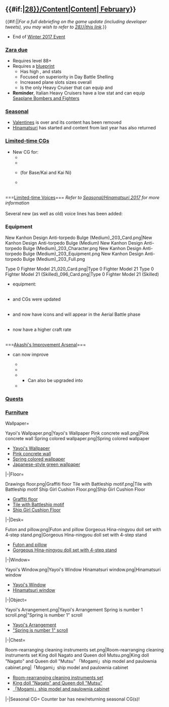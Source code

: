 =={{#if:{{{thread|}}}|[[Partials/Updates/2017_February_{{Ordinal|28}}/Content|Content]]|[[Thread:536831|{{Ordinal|28}} February]]}}==
{{#if:{{{thread|}}}||''For a full debriefing on the game update (including developer tweets), you may wish to refer to [[Partials/Updates/2017_February_{{Ordinal|28}}|this link]].''}}
* End of [[Winter 2017 Event]]

===[[Zara due]]===
{{SeasonalGallery|slideshow=true|Zara/Due}}
* Requires level 88+
* Requires a [[blueprint]]
** Has high {{HP}}, {{Firepower}} and {{Armor}} stats
** Focused on superiority in Day Battle Shelling
** Increased plane slots sizes overall
** Is the only Heavy Cruiser that can equip {{SCAMP}}{{EquipmentLink|Skilled Carrier-based Aircraft Maintenance Personnel|text=SCAMP}} and {{Searchlight}}{{EquipmentLink|Type 96 150cm Searchlight}}
*'''Reminder''', Italian Heavy Cruisers have a low {{torpedo}} stat and can equip {{Seaplane}}[[List_of_Seaplanes_by_stats#Seaplane_Bombers|Seaplane Bombers and Fighters]]
{{clear}}


===[[Seasonal]]===
* [[Seasonal/Valentines 2017|Valentines]] is over and its content has been removed
* [[Seasonal/Hinamatsuri 2017|Hinamatsuri]] has started and content from last year has also returned

===[[Seasonal/Hinamatsuri 2017#Art|Limited-time CGs]]===
{{SeasonalGallery|slideshow=true|Ushio/Hinamatsuri|Ushio/Kai Ni Hinamatsuri|Yamakaze/Hinamatsuri|Mizuho/Hinamatsuri|Commandant Teste/Hinamatsuri}}
* New CG for:
**  {{ShipLink|Commandant Teste}}
**  {{ShipLink|Mizuho}}
**  {{ShipLink|Ushio}} (for Base/Kai and Kai Ni)
**  {{ShipLink|Yamakaze}}
<br>
===[[Seasonal/Hinamatsuri 2017#Voices|Limited-time Voices]]===
''Refer to [[Seasonal/Hinamatsuri 2017]] for more information''<br><br>
Several new (as well as old) voice lines has been added:
{{SeasonalTOC|Akigumo|Yuugumo|Makigumo|Naganami|Hatsuzuki|Amatsukaze|Yamakaze|Mikuma|Kinugasa|Yamato|Taigei|I-168|I-58|Destroyers=x|Auxiliaries=x}}
{{clear}}


===Equipment===
<gallery type="slideshow" widths="300" hideaddbutton="true">
New Kanhon Design Anti-torpedo Bulge (Medium)_203_Card.png|{{new}}New Kanhon Design Anti-torpedo Bulge (Medium)
New Kanhon Design Anti-torpedo Bulge (Medium)_203_Character.png
New Kanhon Design Anti-torpedo Bulge (Medium)_203_Equipment.png
New Kanhon Design Anti-torpedo Bulge (Medium)_203_Full.png
</gallery>

<gallery type="slideshow" widths="300" hideaddbutton="true">
Type 0 Fighter Model 21_020_Card.png|{{updated}}Type 0 Fighter Model 21
Type 0 Fighter Model 21 (Skilled)_096_Card.png|{{updated}}Type 0 Fighter Model 21 (Skilled)
</gallery>
* {{new}} equipment: {{EquipmentLink|New Kanhon Design Anti-torpedo Bulge (Medium)}}<br><br>
* {{updated}} {{EquipmentLink|Type 0 Fighter Model 21}} and {{EquipmentLink|Type 0 Fighter Model 21 (Skilled)}} CGs were updated<br><br>
* {{EquipmentLink|Prototype Nanzan}} and {{EquipmentLink|Zuiun (631 Air Group)}} now have icons and will appear in the Aerial Battle phase<br><br>
* {{EquipmentLink|Type 93 Passive Sonar}} now have a higher craft rate<br>
<br>
===[[Akashi's Improvement Arsenal]]===
* {{ShipLink|Akashi/Kai|text=Akashi}} can now improve
** {{EquipmentLink|203mm/53 Twin Gun Mount}}
** {{EquipmentLink|Submarine Radar & Waterproof Telescope}}
** {{EquipmentLink|Anti-torpedo Bulge (Medium)}}
*** Can also be upgraded into {{EquipmentLink|New Kanhon Design Anti-torpedo Bulge (Medium)}}
** {{EquipmentLink|New Kanhon Design Anti-torpedo Bulge (Medium)}}
{{clear}}

{{{!}} class="mw-collapsible mw-collapsed wikitable" style="text-align: center; width:100%;"
! colspan="1" {{!}}Akashi's Improvement Arsenal/Tables
{{!}}-
{{!}}{{ImprovementTableKai
|!new
|#
|203mm/53 Twin Gun Mount
|Submarine Radar & Waterproof Telescope
|Anti-torpedo Bulge (Medium)
|New Kanhon Design Anti-torpedo Bulge (Medium)
|
|custom_row_new_content = <h3>New Equipment</h3>
}}
{{!}}}
{{clear}}



===[[Quests]]===
{{QuestList|
{{Quest
|ID = B91
|Title_JP = 潜水艦隊、中部海域の哨戒を実施せよ！
|Title_EN = Submarine Fleet, patrol the Central Waters!
|Requirements = Sortie a Fleet consisting of 4 SS(V) with an SS(V) as flagship and 2 additional ships.<br />
Sortie to World 6-1 and score a victory at the boss node.
|Rewards_RSC = 300 / 300 / 300 / 0
|Rewards_Items =[[File:Improvement Materials.png|30px|link=Akashi's_Improvement_Arsenal]] X 3<br />  [[File:Food supply ship irako.png|30px|link=Fatigue]][[Fatigue#Food_Supply_Ship_.22Irako.22|"Irako"]] X 1 <br />
|Note = Requires: [[Quests#B69|B69]], [[Quests#Bd5|Bd5]] (?)
}}
<br />
{{Quest
|ID = B92
|Title_JP = 重装甲巡洋艦、鉄底海峡に突入せよ！
|Title_EN = Heavy Armored Cruiser, Embark into the Iron Bottom Sound!
|Requirements = Sortie {{ShipLink|Zara/due}} as Flagship with 5 additional ships.<br />
Sortie to World 5-3 and score an A-rank or higher victory at the boss node.
|Rewards_RSC = 0 / 0 / 700 / 0
|Rewards_Items =[[File:New Kanhon Design Anti-torpedo Bulge (Medium) 203 Card.png|30px|link=New Kanhon Design Anti-torpedo Bulge (Medium)]][[New Kanhon Design Anti-torpedo Bulge (Medium)]] <br />
|Note = Requires: [[#B91|B91]]
}}
{{Quest
|ID = F49
|Title_JP = 六三一空「晴嵐」隊の編成
|Title_EN = Organize the Seiran 631 Air Group!
|Requirements = Equip a {{EquipmentLink|Prototype Seiran}} in first slot and a {{EquipmentLink|Zuiun (631 Air Group)}} in second slot on either {{ShipLink|I-401}}, {{ShipLink|I-13}} or {{ShipLink|I-14}} as secretary.
'''※Equipments must be unlocked.'''<br>
|Rewards_RSC = 0 / 0 / 0 / 0
|Rewards_Items = [[File:Seiran (631 Air Group) 208 Card.png|30px|link=Seiran (631 Air Group)]][[Seiran (631 Air Group)]] 
|Note = Requires: [[#B91|B91]], [[Quests#B80|B80]] (?)
}}
{{Quest
|ID = F50
|Title_JP = 潜水艦武装の強化
|Title_EN = Enhance Submarine Armaments
|Requirements = Prepare 3x {{EquipmentLink|61cm Quadruple (Oxygen) Torpedo Mount}}, 3x {{EquipmentLink|Type 93 Passive Sonar}} and 120 development materials in your inventory. <br />
Scrap 4x {{EquipmentLink|61cm Triple Torpedo Mount}}.
'''※Equipments must be unlocked.'''<br>
|Rewards_RSC = 0 / 0 / 0 / 0
|Rewards_Items = [[File:Late Model Bow Torpedo Mount (6 tubes) 213 Card.png|30px|link=Late Model Bow Torpedo Mount (6 tubes)]][[Late Model Bow Torpedo Mount (6 tubes)]] 
|Note = Requires: [[Quests#F18|F18]], [[#B91|B91]] (?)
}}
{{Quest
|ID = SF3
|Use_ID = F1
|Title_JP = 春の準備任務：桃の節句準備！
|Title_EN = Spring Preparation Mission: Hina Matsuri Preparations!
|Requirements = Prepare 5000 furniture coins, 2x {{EquipmentLink|Type 99 Dive Bomber}} and 2x {{EquipmentLink|61cm Triple Torpedo Mount}} in your inventory. <br />
Scrap 2x {{EquipmentLink|14cm Single Gun Mount}}.
'''※Equipments must be unlocked.'''
|Rewards_RSC = 0 / 0 / 0 / 0
|Rewards_Items = [[File:Hishimochi 062 useitem.png|30px]][[Seasonal/Hishimochi_2015|Hishimochi]] X 1 <br />
[[File:Furniture fairy.png|30px|link=Furniture]][[Furniture|Furniture Fairy]] X 1 <br />
|Note = Requires: [[Quests#C2|C2]], [[Quests#F4|F4]]
}}
{{Quest
|ID = SB22
|Use_ID = B1
|Title_JP = 春の準備任務：桃の節句準備を完遂せよ！
|Title_EN = Spring Preparation Mission: Carry out the Hina Matsuri Preparations!
|Requirements = Sortie to World 2-3 and score 5 S-rank victories at the boss node.
|Rewards_RSC = 330 / 330 / 0 / 330
|Rewards_Items = [[File:Hishimochi 062 useitem.png|30px]][[Seasonal/Hishimochi_2015|Hishimochi]] X 3<br />  
[[File:Reinforcement_expansion_064_useitem.png|30px|link=Reinforcement Expansion]][[Reinforcement Expansion]] X 1 <br />
|Note = Requires: [[#SF3|SF3]]
}}
}}
{{clear}}

===[[Furniture]]===
<tabber>Wallpaper=
<gallery type="slideshow" widths="300" hideaddbutton="true">
Yayoi's Wallpaper.png|Yayoi's Wallpaper {{new}}
Pink concrete wall.png|Pink concrete wall
Spring colored wallpaper.png|Spring colored wallpaper
</gallery>
* [[Furniture/Wall#Yayoi's Wallpaper|Yayoi's Wallpaper]]{{new}}
* [[Furniture/Wall#Pink concrete wall|Pink concrete wall]]
* [[Furniture/Wall#Spring colored wallpaper|Spring colored wallpaper]]
* [[Furniture/Wall#Japanese-style green wallpaper|Japanese-style green wallpaper]]
{{clear}}
|-|Floor=
<gallery type="slideshow" widths="300" hideaddbutton="true">
Drawings floor.png|Graffiti floor
Tile with Battleship motif.png|Tile with Battleship motif
Ship Girl Cushion Floor.png|Ship Girl Cushion Floor
</gallery>
* [[Furniture/Floor#Graffiti floor|Graffiti floor]]
* [[Furniture/Floor#Tile with Battleship motif|Tile with Battleship motif]]
* [[Furniture/Floor#Ship Girl Cushion Floor|Ship Girl Cushion Floor]]
{{clear}}
|-|Desk=
<gallery type="slideshow" widths="300" hideaddbutton="true">
Futon and pillow.png|Futon and pillow
Gorgeous Hina-ningyou doll set with 4-step stand.png|Gorgeous Hina-ningyou doll set with 4-step stand
</gallery>
* [[Furniture/Desk#Futon and pillow|Futon and pillow]]
* [[Furniture/Desk#Gorgeous Hina-ningyou doll set with 4-step stand|Gorgeous Hina-ningyou doll set with 4-step stand]]
{{clear}}
|-|Window=
<gallery type="slideshow" widths="300" hideaddbutton="true">
Yayoi's Window.png|Yayoi's Window{{new}}
Hinamatsuri window.png|Hinamatsuri window
</gallery>
* [[Furniture/Window#Yayoi's Window|Yayoi's Window]]{{new}}
* [[Furniture/Window#Hinamatsuri window|Hinamatsuri window]]
{{clear}}
|-|Object=
<gallery type="slideshow" widths="300" hideaddbutton="true">
Yayoi's Arrangement.png|Yayoi's Arrangement{{new}}
Spring is number 1 scroll.png|"Spring is number 1" scroll
</gallery>
* [[Furniture/Object#Yayoi's Arrangement|Yayoi's Arrangement]]{{new}}
* [[Furniture/Object#"Spring is number 1" scroll|"Spring is number 1" scroll]]
{{clear}}
|-|Chest=
<gallery type="slideshow" widths="300" hideaddbutton="true">
Room-rearranging cleaning instruments set.png|Room-rearranging cleaning instruments set
King doll Nagato and Queen doll Mutsu.png|King doll "Nagato" and Queen doll "Mutsu"
「Mogami」ship model and paulownia cabinet.png|「Mogami」ship model and paulownia cabinet
</gallery>
* [[Furniture/Chest#Room-rearranging cleaning instruments set|Room-rearranging cleaning instruments set]]
* [[Furniture/Chest#King doll "Nagato" and Queen doll "Mutsu"|King doll "Nagato" and Queen doll "Mutsu"]]
* [[Furniture/Chest#「Mogami」ship model and paulownia cabinet|「Mogami」ship model and paulownia cabinet]]
{{clear}}
|-|Seasonal CG=
<!--
<gallery type="slideshow" widths="300" hideaddbutton="true">
.png|
.png|
.png|
</gallery>
* [[Furniture/----#|]]
-->
Counter bar has new/returning seasonal CG(s)!
{{clear}}
</tabber>